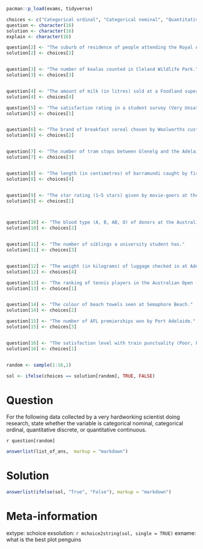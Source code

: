 ```r
pacman::p_load(exams, tidyverse)

choices <- c("Categorical ordinal", "Categorical nominal", "Quantitative discrete", "Quantitative continuous")
question <- character(16)
solution <- character(16)
explain <- character(16)

question[2] <- "The suburb of residence of people attending the Royal Adelaide Show."
solution[2] <- choices[2]


question[3] <- "The number of koalas counted in Cleland Wildlife Park."
solution[3] <- choices[3]


question[4] <- "The amount of milk (in litres) sold at a Foodland supermarket per day."
solution[4] <- choices[4]

question[5] <- "The satisfaction rating in a student survey (Very Unsatisfied, Unsatisfied, Neutral, Satisfied, Very Satisfied)."
solution[5] <- choices[1]


question[6] <- "The brand of breakfast cereal chosen by Woolworths customers."
solution[6] <- choices[2]


question[7] <- "The number of tram stops between Glenelg and the Adelaide city centre."
solution[7] <- choices[3]


question[8] <- "The length (in centimetres) of barramundi caught by fishers in the Murray River."
solution[8] <- choices[4]


question[9] <- "The star rating (1–5 stars) given by movie-goers at the Palace Nova cinema."
solution[9] <- choices[1]



question[10] <- "The blood type (A, B, AB, O) of donors at the Australian Red Cross Lifeblood centre."
solution[10] <- choices[2]


question[11] <- "The number of siblings a university student has."
solution[11] <- choices[3]


question[12] <- "The weight (in kilograms) of luggage checked in at Adelaide Airport."
solution[12] <- choices[4]

question[13] <- "The ranking of tennis players in the Australian Open (1st, 2nd, 3rd, etc.)."
solution[13] <- choices[1]


question[14] <- "The colour of beach towels seen at Semaphore Beach."
solution[14] <- choices[2]

question[15] <- "The number of AFL premierships won by Port Adelaide."
solution[15] <- choices[3]


question[16] <- "The satisfaction level with train punctuality (Poor, Fair, Good, Very Good, Excellent)."
solution[16] <- choices[1]


random <- sample(1:16,1)

sol <- ifelse(choices == solution[random], TRUE, FALSE)


```



Question 
==================
For the following data collected by a very hardworking scientist doing research, state whether the variable is categorical nominal, categorical ordinal, quantitative discrete, or quantitative continuous.

`r question[random]`



```r
answerlist(list_of_ans,  markup = "markdown")
```


Solution
===========================


```r
answerlist(ifelse(sol, "True", "False"), markup = "markdown")
```







Meta-information
================
extype: schoice
exsolution: `r mchoice2string(sol, single = TRUE)`
exname: what is the best plot penguins 

